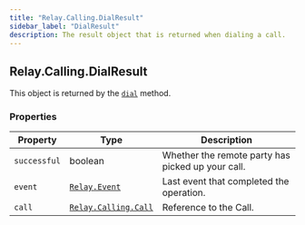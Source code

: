```yaml
---
title: "Relay.Calling.DialResult"
sidebar_label: "DialResult"
description: The result object that is returned when dialing a call.
---
```


[dial]: /sdks/reference/realtime-sdk/v2/sdks/python/calling/call#dial
[relay-event]: /sdks/reference/realtime-sdk/v2/sdks/python/event
[relay-calling-call]: /sdks/reference/realtime-sdk/v2/sdks/python/calling/call

## Relay.Calling.DialResult

This object is returned by the [`dial`][dial] method.

### Properties

| Property | Type | Description |
| -------- | ---- | ----------- |
| `successful` | boolean | Whether the remote party has picked up your call. |
| `event` | [`Relay.Event`][relay-event] | Last event that completed the operation. |
| `call` | [`Relay.Calling.Call`][relay-calling-call] | Reference to the Call. |